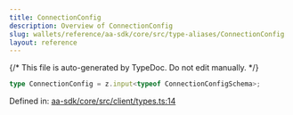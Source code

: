 ```yaml
---
title: ConnectionConfig
description: Overview of ConnectionConfig
slug: wallets/reference/aa-sdk/core/src/type-aliases/ConnectionConfig
layout: reference
---
```


{/* This file is auto-generated by TypeDoc. Do not edit manually. */}

```ts
type ConnectionConfig = z.input<typeof ConnectionConfigSchema>;
```

Defined in: [aa-sdk/core/src/client/types.ts:14](https://github.com/alchemyplatform/aa-sdk/blob/9df5be8c23af4e472bcb503c17766b16da0ad87d/aa-sdk/core/src/client/types.ts#L14)
